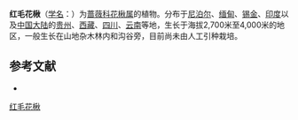 {{Speciesbox
| name = 红毛花楸
| status = 
| status_system = 
| image =
| genus = Sorbus
| species = rufopilosa
| authority = Schneid.
}}

'''红毛花楸'''（[[学名|学名]]：{{lang|la|''Sorbus rufopilosa''}}）为[[蔷薇科|蔷薇科]][[花楸属|花楸属]]的植物。分布于[[尼泊尔|尼泊尔]]、[[缅甸|缅甸]]、[[锡金|锡金]]、[[印度|印度]]以及[[中国大陆|中国大陆]]的[[贵州|贵州]]、[[西藏|西藏]]、[[四川|四川]]、[[云南|云南]]等地，生长于海拔2,700米至4,000米的地区，一般生长在山地杂木林内和沟谷旁，目前尚未由人工引种栽培。

== 参考文献 ==
<div class="references-small">
* {{cite web| url =http://www.bioinfo.cn/db05/KmzwSpecies.php?action=view&id=19558| title =红毛花楸| work =《中国高等植物数据库全库》| publisher =中国科学院微生物研究所| author =昆明植物研究所| accessdate =2009-02-25| deadurl =yes| archiveurl =https://web.archive.org/web/20160305020016/http://www.bioinfo.cn/db05/KmzwSpecies.php?action=view&id=19558| archivedate =2016-03-05}}
</div>
{{Taxonbar|from=Q15230700}}

[[Category:花楸属|红毛花楸]]


{{植物小作品}}
